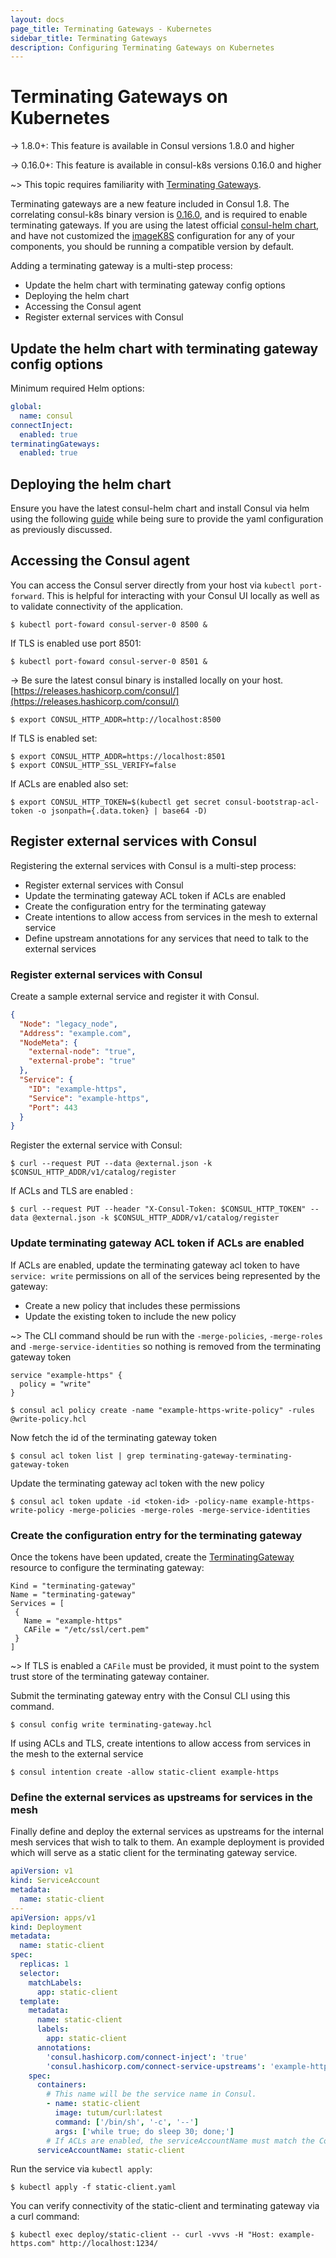 ```yaml
---
layout: docs
page_title: Terminating Gateways - Kubernetes
sidebar_title: Terminating Gateways
description: Configuring Terminating Gateways on Kubernetes
---
```


# Terminating Gateways on Kubernetes

-> 1.8.0+: This feature is available in Consul versions 1.8.0 and higher

-> 0.16.0+: This feature is available in consul-k8s versions 0.16.0 and higher

~> This topic requires familiarity with [Terminating Gateways](/docs/connect/terminating-gateway).

Terminating gateways are a new feature included in Consul 1.8. The correlating consul-k8s binary version is
[0.16.0](https://github.com/hashicorp/consul-k8s/blob/master/CHANGELOG.md#0160-june-17-2020), and is required to enable
terminating gateways. If you are using the latest official [consul-helm chart](https://github.com/hashicorp/consul-helm),
and have not customized the [imageK8S](/docs/k8s/helm#v-global-imagek8s) configuration for any of
your components, you should be running a compatible version by default.

Adding a terminating gateway is a multi-step process:

- Update the helm chart with terminating gateway config options
- Deploying the helm chart
- Accessing the Consul agent
- Register external services with Consul

## Update the helm chart with terminating gateway config options

Minimum required Helm options:

```yaml
global:
  name: consul
connectInject:
  enabled: true
terminatingGateways:
  enabled: true
```

## Deploying the helm chart

Ensure you have the latest consul-helm chart and install Consul via helm using the following
[guide](/docs/k8s/installation/install#installing-consul) while being sure to provide the yaml configuration
as previously discussed.

## Accessing the Consul agent

You can access the Consul server directly from your host via `kubectl port-forward`. This is helpful for interacting with your Consul UI locally as well as to validate connectivity of the application.

```shell-session
$ kubectl port-foward consul-server-0 8500 &
```

If TLS is enabled use port 8501:

```shell-session
$ kubectl port-foward consul-server-0 8501 &
```

-> Be sure the latest consul binary is installed locally on your host.
[https://releases.hashicorp.com/consul/](https://releases.hashicorp.com/consul/)

```shell-session
$ export CONSUL_HTTP_ADDR=http://localhost:8500
```

If TLS is enabled set:

```shell-session
$ export CONSUL_HTTP_ADDR=https://localhost:8501
$ export CONSUL_HTTP_SSL_VERIFY=false
```

If ACLs are enabled also set:

```shell-session
$ export CONSUL_HTTP_TOKEN=$(kubectl get secret consul-bootstrap-acl-token -o jsonpath={.data.token} | base64 -D)
```

## Register external services with Consul

Registering the external services with Consul is a multi-step process:

- Register external services with Consul
- Update the terminating gateway ACL token if ACLs are enabled
- Create the configuration entry for the terminating gateway
- Create intentions to allow access from services in the mesh to external service
- Define upstream annotations for any services that need to talk to the external services

### Register external services with Consul

Create a sample external service and register it with Consul.

```json
{
  "Node": "legacy_node",
  "Address": "example.com",
  "NodeMeta": {
    "external-node": "true",
    "external-probe": "true"
  },
  "Service": {
    "ID": "example-https",
    "Service": "example-https",
    "Port": 443
  }
}
```

Register the external service with Consul:

```shell-session
$ curl --request PUT --data @external.json -k $CONSUL_HTTP_ADDR/v1/catalog/register
```

If ACLs and TLS are enabled :

```shell-session
$ curl --request PUT --header "X-Consul-Token: $CONSUL_HTTP_TOKEN" --data @external.json -k $CONSUL_HTTP_ADDR/v1/catalog/register
```

### Update terminating gateway ACL token if ACLs are enabled

If ACLs are enabled, update the terminating gateway acl token to have `service: write` permissions on all of the services
being represented by the gateway:

- Create a new policy that includes these permissions
- Update the existing token to include the new policy

~> The CLI command should be run with the `-merge-policies`, `-merge-roles` and `-merge-service-identities` so
nothing is removed from the terminating gateway token

```hcl
service "example-https" {
  policy = "write"
}
```

```shell-session
$ consul acl policy create -name "example-https-write-policy" -rules @write-policy.hcl
```

Now fetch the id of the terminating gateway token

```shell-session
$ consul acl token list | grep terminating-gateway-terminating-gateway-token
```

Update the terminating gateway acl token with the new policy

```shell-session
$ consul acl token update -id <token-id> -policy-name example-https-write-policy -merge-policies -merge-roles -merge-service-identities
```

### Create the configuration entry for the terminating gateway

Once the tokens have been updated, create the [TerminatingGateway](/docs/connect/config-entries/terminating-gateway)
resource to configure the terminating gateway:

```hcl
Kind = "terminating-gateway"
Name = "terminating-gateway"
Services = [
 {
   Name = "example-https"
   CAFile = "/etc/ssl/cert.pem"
 }
]
```

~> If TLS is enabled a `CAFile` must be provided, it must point to the system trust store of the terminating gateway
container.

Submit the terminating gateway entry with the Consul CLI using this command.

```shell-session
$ consul config write terminating-gateway.hcl
```

If using ACLs and TLS, create intentions to allow access from services in the mesh to the external service

```shell-session
$ consul intention create -allow static-client example-https
```

### Define the external services as upstreams for services in the mesh

Finally define and deploy the external services as upstreams for the internal mesh services that wish to talk to them.
An example deployment is provided which will serve as a static client for the terminating gateway service.

```yaml
apiVersion: v1
kind: ServiceAccount
metadata:
  name: static-client
---
apiVersion: apps/v1
kind: Deployment
metadata:
  name: static-client
spec:
  replicas: 1
  selector:
    matchLabels:
      app: static-client
  template:
    metadata:
      name: static-client
      labels:
        app: static-client
      annotations:
        'consul.hashicorp.com/connect-inject': 'true'
        'consul.hashicorp.com/connect-service-upstreams': 'example-https:1234'
    spec:
      containers:
        # This name will be the service name in Consul.
        - name: static-client
          image: tutum/curl:latest
          command: ['/bin/sh', '-c', '--']
          args: ['while true; do sleep 30; done;']
        # If ACLs are enabled, the serviceAccountName must match the Consul service name.
      serviceAccountName: static-client
```

Run the service via `kubectl apply`:

```shell-session
$ kubectl apply -f static-client.yaml
```

You can verify connectivity of the static-client and terminating gateway via a curl command:

```shell-session
$ kubectl exec deploy/static-client -- curl -vvvs -H "Host: example-https.com" http://localhost:1234/
```
